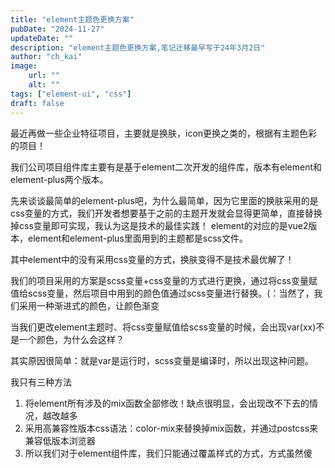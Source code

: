 ---
title: "element主题色更换方案"
pubDate: "2024-11-27"
updateDate: ""
description: "element主题色更换方案,笔记迁移最早写于24年3月2日"
author: "ch_kai"
image: 
    url: ""
    alt: ""
tags: ["element-ui", "css"]
draft: false
---


最近再做一些企业特征项目，主要就是换肤，icon更换之类的，根据有主题色彩的项目！

我们公司项目组件库主要有是基于element二次开发的组件库，版本有element和element-plus两个版本。

先来谈谈最简单的element-plus吧，为什么最简单，因为它里面的换肤采用的是css变量的方式，我们开发者想要基于之前的主题开发就会显得更简单，直接替换掉css变量即可实现，我认为这是技术的最佳实践！
element的对应的是vue2版本，element和element-plus里面用到的主题都是scss文件。

其中element中的没有采用css变量的方式，换肤变得不是技术最优解了！

我们的项目采用的方案是scss变量+css变量的方式进行更换，通过将css变量赋值给scss变量，然后项目中用到的颜色值通过scss变量进行替换。(：当然了，我们采用一种渐进式的颜色，让颜色渐变

当我们更改element主题时、将css变量赋值给scss变量的时候，会出现var(xx)不是一个颜色，为什么会这样？

其实原因很简单：就是var是运行时，scss变量是编译时，所以出现这种问题。

我只有三种方法
1. 将element所有涉及的mix函数全部修改！缺点很明显，会出现改不下去的情况，越改越多
2. 采用高兼容性版本css语法：color-mix来替换掉mix函数，并通过postcss来兼容低版本浏览器
3. 所以我们对于element组件库，我们只能通过覆盖样式的方式，方式虽然傻